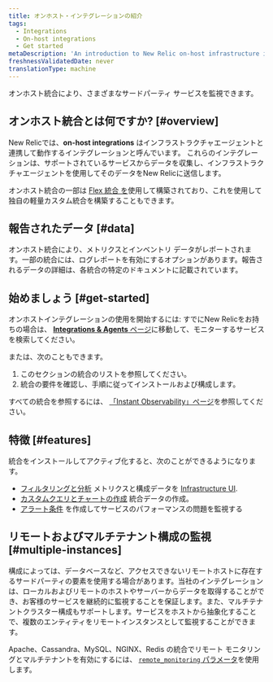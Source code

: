 ```yaml
---
title: オンホスト・インテグレーションの紹介
tags:
  - Integrations
  - On-host integrations
  - Get started
metaDescription: 'An introduction to New Relic on-host infrastructure integrations, which instrument and report data from various third-party services.'
freshnessValidatedDate: never
translationType: machine
---
```


オンホスト統合により、さまざまなサードパーティ サービスを監視できます。

## オンホスト統合とは何ですか? [#overview]

New Relicでは、<DNT>**on-host integrations**</DNT> はインフラストラクチャエージェントと連携して動作するインテグレーションと呼んでいます。 これらのインテグレーションは、サポートされているサービスからデータを収集し、インフラストラクチャエージェントを使用してそのデータをNew Relicに送信します。

オンホスト統合の一部は [Flex 統合 を](/docs/infrastructure/host-integrations/host-integrations-list/flex-integration-tool-build-your-own-integration)使用して構築されており、これを使用して独自の軽量カスタム統合を構築することもできます。

## 報告されたデータ [#data]

オンホスト統合により、メトリクスとインベントリ データがレポートされます。一部の統合には、ログレポートを有効にするオプションがあります。報告されるデータの詳細は、各統合の特定のドキュメントに記載されています。

## 始めましょう [#get-started]

オンホストインテグレーションの使用を開始するには: すでにNew Relicをお持ちの場合は、 [<DNT>**Integrations & Agents**</DNT> ページ](https://one.newrelic.com/marketplace)に移動して、モニターするサービスを検索してください。

または、次のこともできます。

1. このセクションの統合のリストを参照してください。
2. 統合の要件を確認し、手順に従ってインストールおよび構成します。

すべての統合を参照するには、 [「Instant Observability」ページ](https://newrelic.com/instant-observability)を参照してください。

## 特徴 [#features]

統合をインストールしてアクティブ化すると、次のことができるようになります。

* [フィルタリングと分析](/docs/infrastructure/integrations/find-use-infrastructure-integration-data) メトリクスと構成データを [Infrastructure UI](/docs/infrastructure/new-relic-infrastructure/getting-started/introduction-new-relic-infrastructure).
* [カスタムクエリとチャートの作成](/docs/using-new-relic/data/understand-data/query-new-relic-data) 統合データの作成。
* [アラート条件](/docs/alerts/new-relic-alerts/getting-started/alerts-glossary#alert-condition) を作成してサービスのパフォーマンスの問題を監視する

## リモートおよびマルチテナント構成の監視 [#multiple-instances]

構成によっては、データベースなど、アクセスできないリモートホストに存在するサードパーティの要素を使用する場合があります。当社のインテグレーションは、ローカルおよびリモートのホストやサーバーからデータを取得することができ、お客様のサービスを継続的に監視することを保証します。また、マルチテナントクラスター構成もサポートします。サービスをホストから抽象化することで、複数のエンティティをリモートインスタンスとして監視することができます。

Apache、Cassandra、MySQL、NGINX、Redis の統合でリモート モニタリングとマルチテナントを有効にするには、 [`remote_monitoring` パラメータ](/docs/infrastructure/host-integrations/understand-use-data/remote-monitoring-host-integrations)を使用します。
